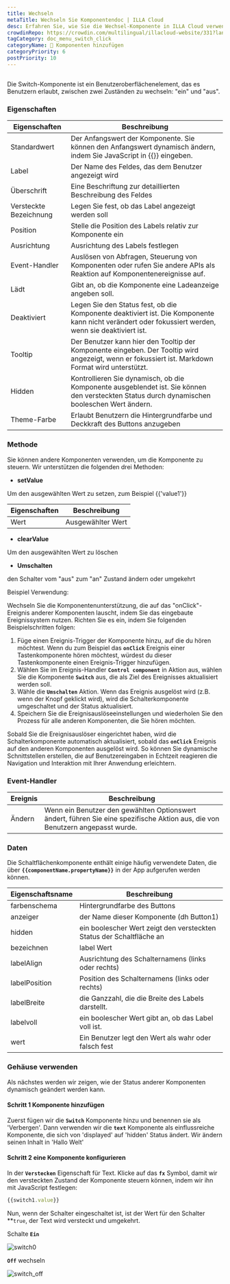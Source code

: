 ```yaml
---
title: Wechseln
metaTitle: Wechseln Sie Komponentendoc | ILLA Cloud
desc: Erfahren Sie, wie Sie die Wechsel-Komponente in ILLA Cloud verwenden, um eine Benutzeroberfläche zu erstellen, mit der Benutzer zwischen zwei Optionen wechseln können. Siehe Beispiele und Eigenschaften von Switch.
crowdinRepo: https://crowdin.com/multilingual/illacloud-website/331?languages=de&filter=basic&value=0
tagCategory: doc_menu_switch_click
categoryName: 🧬 Komponenten hinzufügen
categoryPriority: 6
postPriority: 10
---
```


## <h2 hidden>Was ist Switch?</h2>

Die Switch-Komponente ist ein Benutzeroberflächenelement, das es Benutzern erlaubt, zwischen zwei Zuständen zu wechseln: "ein" und "aus".

### Eigenschaften

| Eigenschaften          | Beschreibung                                                                                                                                        |
| ---------------------- | --------------------------------------------------------------------------------------------------------------------------------------------------- |
| Standardwert           | Der Anfangswert der Komponente. Sie können den Anfangswert dynamisch ändern, indem Sie JavaScript in {{}} eingeben.                                 |
| Label                  | Der Name des Feldes, das dem Benutzer angezeigt wird                                                                                                |
| Überschrift            | Eine Beschriftung zur detaillierten Beschreibung des Feldes                                                                                         |
| Versteckte Bezeichnung | Legen Sie fest, ob das Label angezeigt werden soll                                                                                                  |
| Position               | Stelle die Position des Labels relativ zur Komponente ein                                                                                           |
| Ausrichtung            | Ausrichtung des Labels festlegen                                                                                                                    |
| Event-Handler          | Auslösen von Abfragen, Steuerung von Komponenten oder rufen Sie andere APIs als Reaktion auf Komponentenereignisse auf.                             |
| Lädt                   | Gibt an, ob die Komponente eine Ladeanzeige angeben soll.                                                                                           |
| Deaktiviert            | Legen Sie den Status fest, ob die Komponente deaktiviert ist. Die Komponente kann nicht verändert oder fokussiert werden, wenn sie deaktiviert ist. |
| Tooltip                | Der Benutzer kann hier den Tooltip der Komponente eingeben. Der Tooltip wird angezeigt, wenn er fokussiert ist. Markdown Format wird unterstützt.   |
| Hidden                 | Kontrollieren Sie dynamisch, ob die Komponente ausgeblendet ist. Sie können den versteckten Status durch dynamischen booleschen Wert ändern.        |
| Theme-Farbe            | Erlaubt Benutzern die Hintergrundfarbe und Deckkraft des Buttons anzugeben                                                                          |

### Methode

Sie können andere Komponenten verwenden, um die Komponente zu steuern. Wir unterstützen die folgenden drei Methoden:

-   **setValue**

Um den ausgewählten Wert zu setzen, zum Beispiel {{'value1'}}

| Eigenschaften | Beschreibung      |
| ------------- | ----------------- |
| Wert          | Ausgewählter Wert |

-   **clearValue**

Um den ausgewählten Wert zu löschen

-   **Umschalten**

den Schalter vom "aus" zum "an" Zustand ändern oder umgekehrt

Beispiel Verwendung:

Wechseln Sie die Komponentenunterstützung, die auf das "onClick"-Ereignis anderer Komponenten lauscht, indem Sie das eingebaute Ereignissystem nutzen. Richten Sie es ein, indem Sie folgenden Beispielschritten folgen:

1.  Füge einen Ereignis-Trigger der Komponente hinzu, auf die du hören möchtest. Wenn du zum Beispiel das **`onClick`** Ereignis einer Tastenkomponente hören möchtest, würdest du dieser Tastenkomponente einen Ereignis-Trigger hinzufügen.
2.  Wählen Sie im Ereignis-Handler **`Control component`** in Aktion aus, wählen Sie die Komponente **`Switch`** aus, die als Ziel des Ereignisses aktualisiert werden soll.
3.  Wähle die **`Umschalten`** Aktion. Wenn das Ereignis ausgelöst wird (z.B. wenn der Knopf geklickt wird), wird die Schalterkomponente umgeschaltet und der Status aktualisiert.
4.  Speichern Sie die Ereignisauslöseeinstellungen und wiederholen Sie den Prozess für alle anderen Komponenten, die Sie hören möchten.

Sobald Sie die Ereignisauslöser eingerichtet haben, wird die Schalterkomponente automatisch aktualisiert, sobald das **`onClick`** Ereignis auf den anderen Komponenten ausgelöst wird. So können Sie dynamische Schnittstellen erstellen, die auf Benutzereingaben in Echtzeit reagieren die Navigation und Interaktion mit Ihrer Anwendung erleichtern.

### Event-Handler

| Ereignis | Beschreibung                                                                                                                   |
| -------- | ------------------------------------------------------------------------------------------------------------------------------ |
| Ändern   | Wenn ein Benutzer den gewählten Optionswert ändert, führen Sie eine spezifische Aktion aus, die von Benutzern angepasst wurde. |

### Daten

Die Schaltflächenkomponente enthält einige häufig verwendete Daten, die über **`{{componentName.propertyName}}`** in der App aufgerufen werden können.

| Eigenschaftsname | Beschreibung                                                         |
| ---------------- | -------------------------------------------------------------------- |
| farbenschema     | Hintergrundfarbe des Buttons                                         |
| anzeiger         | der Name dieser Komponente (dh Button1)                              |
| hidden           | ein boolescher Wert zeigt den versteckten Status der Schaltfläche an |
| bezeichnen       | label Wert                                                           |
| labelAlign       | Ausrichtung des Schalternamens (links oder rechts)                   |
| labelPosition    | Position des Schalternamens (links oder rechts)                      |
| labelBreite      | die Ganzzahl, die die Breite des Labels darstellt.                   |
| labelvoll        | ein boolescher Wert gibt an, ob das Label voll ist.                  |
| wert             | Ein Benutzer legt den Wert als wahr oder falsch fest                 |

### Gehäuse verwenden

Als nächstes werden wir zeigen, wie der Status anderer Komponenten dynamisch geändert werden kann. 

#### Schritt 1 Komponente hinzufügen

Zuerst fügen wir die **`Switch`** Komponente hinzu und benennen sie als 'Verbergen'. Dann verwenden wir die **`text`** Komponente als einflussreiche Komponente, die sich von 'displayed' auf 'hidden' Status ändert. Wir ändern seinen Inhalt in 'Hallo Welt' 

#### Schritt 2 eine Komponente konfigurieren

In der **`Verstecken`** Eigenschaft für Text. Klicke auf das **`fx`** Symbol, damit wir den versteckten Zustand der Komponente steuern können, indem wir ihn mit JavaScript festlegen:

```jsx
{{switch1.value}}
```

Nun, wenn der Schalter eingeschaltet ist, ist der Wert für den Schalter \*\*`true`, der Text wird versteckt und umgekehrt.

Schalte **`Ein`** 

![switch0](https://cdn.illacloud.com/official-website/img/docs/switch0.png)

**`Off`** wechseln

![switch_off](https://cdn.illacloud.com/official-website/img/docs/switch_off.png)
